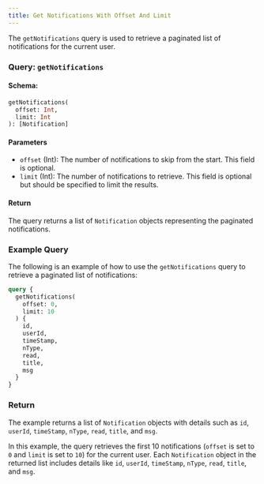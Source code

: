 ```yaml
---
title: Get Notifications With Offset And Limit
---
```



The `getNotifications` query is used to retrieve a paginated list of notifications for the current user.

### Query: `getNotifications`

#### Schema:
```graphql
getNotifications(
  offset: Int,
  limit: Int
): [Notification]
```

#### Parameters

- `offset` (Int): The number of notifications to skip from the start. This field is optional.
- `limit` (Int): The number of notifications to retrieve. This field is optional but should be specified to limit the results.

#### Return

The query returns a list of `Notification` objects representing the paginated notifications.

### Example Query

The following is an example of how to use the `getNotifications` query to retrieve a paginated list of notifications:

```graphql
query {
  getNotifications(
    offset: 0,
    limit: 10
  ) {
    id,
    userId,
    timeStamp,
    nType,
    read,
    title,
    msg
  }
}
```

### Return

The example returns a list of `Notification` objects with details such as `id`, `userId`, `timeStamp`, `nType`, `read`, `title`, and `msg`.

In this example, the query retrieves the first 10 notifications (`offset` is set to `0` and `limit` is set to `10`) for the current user. Each `Notification` object in the returned list includes details like `id`, `userId`, `timeStamp`, `nType`, `read`, `title`, and `msg`.